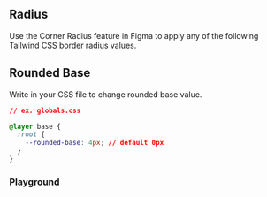 

<Meta title="Foundation/Radius" />

<Logo />

## Radius

<Description>Use the Corner Radius feature in Figma to apply any of the following Tailwind CSS border radius values.</Description>

<Round />

## Rounded Base

<Description>Write in your CSS file to change rounded base value.</Description>

```css
// ex. globals.css

@layer base {
  :root {
    --rounded-base: 4px; // default 0px
  }
}
```

### Playground

<ChangeRoundedBase />
